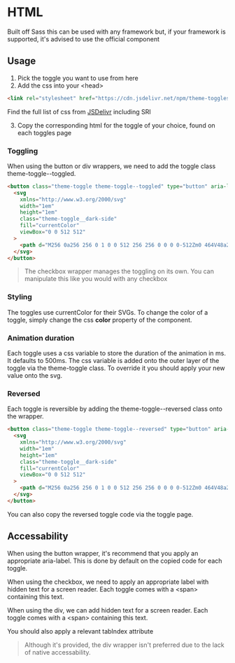 
# HTML
Built off Sass this can be used with any framework but, if your framework is supported, it's advised to use the official component

## Usage
1. Pick the toggle you want to use from <Link href="/"><a className="text-blue-500">here</a></Link>
1. Add the css into your \<head\>
```html
<link rel="stylesheet" href="https://cdn.jsdelivr.net/npm/theme-toggles@{html-version}/css/{toggle name}.min.css">
```
<p className="text-xl py-4"> Find the full list of css from <a href="https://www.jsdelivr.com/package/npm/theme-toggles?path=css" className="text-blue-500">JSDelivr</a> including SRI</p>

3. Copy the corresponding html for the toggle of your choice, found on each toggles page

### Toggling
When using the button or div wrappers, we need to add the toggle class <span className="dark:bg-dark-50 bg-zinc-200 p-1 rounded">theme-toggle--toggled</span>.
```html
<button class="theme-toggle theme-toggle--toggled" type="button" aria-label="Toggle theme">
  <svg
    xmlns="http://www.w3.org/2000/svg"
    width="1em"
    height="1em"
    class="theme-toggle__dark-side"
    fill="currentColor"
    viewBox="0 0 512 512"
  >
    <path d="M256 0a256 256 0 1 0 0 512 256 256 0 0 0 0-512Zm0 464V48a208 208 0 0 1 0 416Z" />
  </svg>
</button>
```
> The checkbox wrapper manages the toggling on its own. You can manipulate this like you would with any checkbox

### Styling
The toggles use currentColor for their SVGs. To change the color of a toggle, simply change the css <b>color</b> property of the component.

### Animation duration
Each toggle uses a css variable to store the duration of the animation in ms. It defaults to 500ms. The css variable is added onto the outer layer of the toggle via the theme-toggle class. To override it you should apply your new value onto the svg.

### Reversed
Each toggle is reversible by adding the <span className="dark:bg-dark-50 bg-zinc-200 p-1 rounded">theme-toggle--reversed</span> class onto the wrapper.
```html
<button class="theme-toggle theme-toggle--reversed" type="button" aria-label="Toggle theme">
  <svg
    xmlns="http://www.w3.org/2000/svg"
    width="1em"
    height="1em"
    class="theme-toggle__dark-side"
    fill="currentColor"
    viewBox="0 0 512 512"
  >
    <path d="M256 0a256 256 0 1 0 0 512 256 256 0 0 0 0-512Zm0 464V48a208 208 0 0 1 0 416Z" />
  </svg>
</button>
```
You can also copy the reversed toggle code via the toggle page.

## Accessability 

When using the button wrapper, it's recommend that you apply an appropriate <span className="dark:bg-dark-50 bg-zinc-200 p-1 rounded">aria-label</span>. This is done by default on the copied code for each toggle.

When using the checkbox, we need to apply an appropriate label with hidden text for a screen reader. Each toggle comes with a \<span\> containing this text.

When using the div, we can add hidden text for a screen reader. Each toggle comes with a \<span\> containing this text.

You should also apply a relevant <span className="dark:bg-dark-50 bg-zinc-200 p-1 rounded">tabIndex</span> attribute

> Although it's provided, the div wrapper isn't preferred due to the lack of native accessability.



